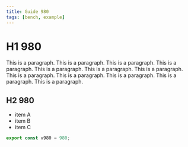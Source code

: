 ```yaml
---
title: Guide 980
tags: [bench, example]
---
```


# H1 980

This is a paragraph. This is a paragraph. This is a paragraph. This is a paragraph. This is a paragraph. This is a paragraph. This is a paragraph. This is a paragraph. This is a paragraph. This is a paragraph. This is a paragraph. This is a paragraph. 

## H2 980

- item A
- item B
- item C

```ts
export const v980 = 980;
```